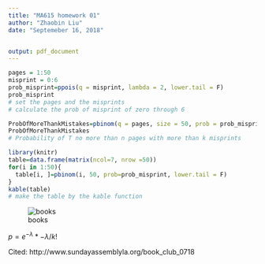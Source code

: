 ```yaml
---
title: "MA615 homework 01"
author: "Zhaobin Liu"
date: "Septemeber 16, 2018"


output: pdf_document
---
```

```r
pages = 1:50
misprint = 0:6
prob_misprint=ppois(q = misprint, lambda = 2, lower.tail = F)
prob_misprint
# set the pages and the misprints 
# calculate the prob of misprint of zero through 6 
```
```r
ProbOfMoreThankMistakes=pbinom(q = pages, size = 50, prob = prob_misprint, lower.tail = T)
ProbOfMoreThankMistakes
# Probability of T no more than n pages with more than k misprints


```



```r
library(knitr)
table=data.frame(matrix(ncol=7, nrow =50)) 
for(i in 1:50){
  table[i, ]=pbinom(i, 50, prob=prob_misprint, lower.tail = F) 
} 
kable(table)
# make the table by the kable function 
```

![books](book.jpg)

$p=e^{-\lambda}*{-\lambda}/{k!}$


Cited: http://www.sundayassemblyla.org/book_club_0718
